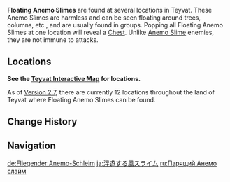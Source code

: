 {{About|the exploration puzzle|the enemy|Anemo Slime}}
{{Terminology Infobox
|image        = Floating Anemo Slime.png
|world        = Teyvat
|type         = Exploration
}}
'''Floating Anemo Slimes''' are found at several locations in Teyvat. These Anemo Slimes are harmless and can be seen floating around trees, columns, etc., and are usually found in groups. Popping all Floating Anemo Slimes at one location will reveal a [[Chest]]. Unlike [[Anemo Slime]] enemies, they are not immune to {{Anemo}} attacks.

==Locations==
'''See the [https://webstatic-sea.mihoyo.com/app/ys-map-sea/index.html#/map/2?shown_types=66 Teyvat Interactive Map] for locations.'''

As of [[Version/2.7|Version 2.7]], there are currently 12 locations throughout the land of Teyvat where Floating Anemo Slimes can be found.

==Change History==
{{Change History|1.0}}

==Navigation==
{{Exploration Navbox}}

[[de:Fliegender Anemo-Schleim]]
[[ja:浮遊する風スライム]]
[[ru:Парящий Анемо слайм]]